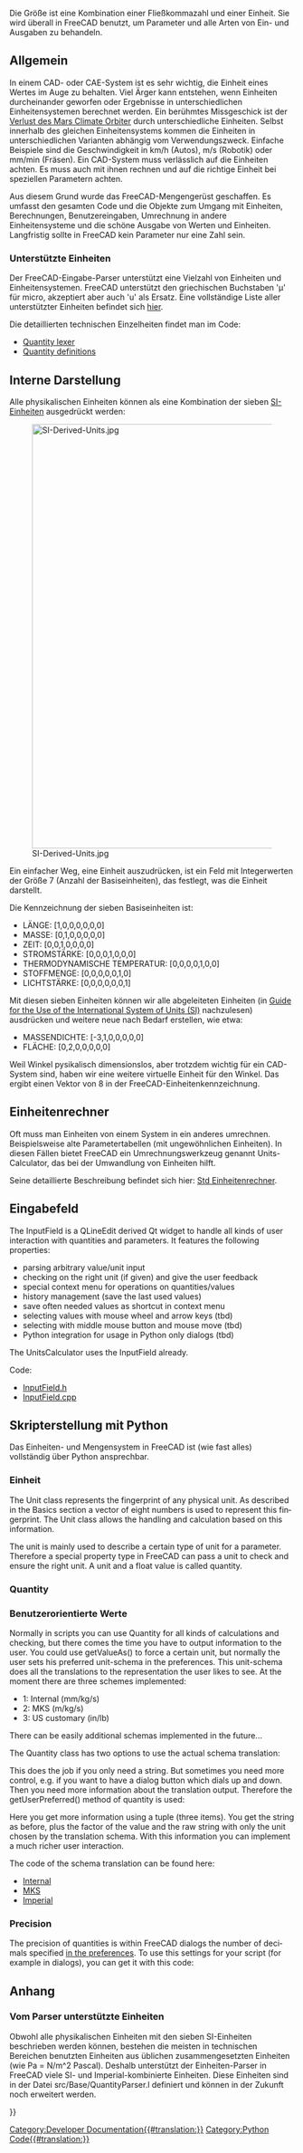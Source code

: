 <languages/>

Die Größe ist eine Kombination einer Fließkommazahl und einer Einheit. Sie wird überall in FreeCAD benutzt, um Parameter und alle Arten von Ein- und Ausgaben zu behandeln. 

<span id="General"></span>
== Allgemein ==

In einem CAD- oder CAE-System ist es sehr wichtig, die Einheit eines Wertes im Auge zu behalten. Viel Ärger kann entstehen, wenn Einheiten durcheinander geworfen oder Ergebnisse in unterschiedlichen Einheitensystemen berechnet werden. Ein berühmtes Missgeschick ist der [https://de.wikipedia.org/wiki/Mars_Climate_Orbiter Verlust des Mars Climate Orbiter] durch unterschiedliche Einheiten. Selbst innerhalb des gleichen Einheitensystems kommen die Einheiten in unterschiedlichen Varianten abhängig vom Verwendungszweck. Einfache Beispiele sind die Geschwindigkeit in km/h (Autos), m/s (Robotik) oder mm/min (Fräsen). Ein CAD-System muss verlässlich auf die Einheiten achten. Es muss auch mit ihnen rechnen und auf die richtige Einheit bei speziellen Parametern achten. 

Aus diesem Grund wurde das FreeCAD-Mengengerüst geschaffen. Es umfasst den gesamten Code und die Objekte zum Umgang mit Einheiten, Berechnungen, Benutzereingaben, Umrechnung in andere Einheitensysteme und die schöne Ausgabe von Werten und Einheiten. Langfristig sollte in FreeCAD kein Parameter nur eine Zahl sein. 

<span id="Supported_units"></span>
=== Unterstützte Einheiten === 

Der FreeCAD-Eingabe-Parser unterstützt eine Vielzahl von Einheiten und Einheitensystemen. FreeCAD unterstützt den griechischen Buchstaben 'µ'  für micro, akzeptiert aber auch 'u' als Ersatz.
Eine vollständige Liste aller unterstützter Einheiten befindet sich [[Expressions/de#Einheiten|hier]].

Die detaillierten technischen Einzelheiten findet man im Code:
* [https://github.com/FreeCAD/FreeCAD/blob/main/src/Base/QuantityLexer.c Quantity lexer]  
* [https://github.com/FreeCAD/FreeCAD/blob/main/src/Base/Quantity.cpp#l167 Quantity definitions]

<span id="Internal_representation"></span>
==Interne Darstellung==

Alle physikalischen Einheiten können als eine Kombination der sieben [https://de.wikipedia.org/wiki/Internationales_Einheitensystem SI-Einheiten] ausgedrückt werden:

[[File:SI-Derived-Units.jpg|750px]]

Ein einfacher Weg, eine Einheit auszudrücken, ist ein Feld mit Integerwerten der Größe 7 (Anzahl der Basiseinheiten), das festlegt, was die Einheit darstellt. 

Die Kennzeichnung der sieben Basiseinheiten ist:

* LÄNGE: [1,0,0,0,0,0,0]
* MASSE: [0,1,0,0,0,0,0]
* ZEIT: [0,0,1,0,0,0,0]
* STROMSTÄRKE: [0,0,0,1,0,0,0]
* THERMODYNAMISCHE TEMPERATUR: [0,0,0,0,1,0,0]
* STOFFMENGE: [0,0,0,0,0,1,0]
* LICHTSTÄRKE: [0,0,0,0,0,0,1]

Mit diesen sieben Einheiten können wir alle abgeleiteten Einheiten (in [http://physics.nist.gov/cuu/pdf/sp811.pdf Guide for the Use of the International System of Units (SI)] nachzulesen) ausdrücken und weitere neue nach Bedarf erstellen, wie etwa:
* MASSENDICHTE: [-3,1,0,0,0,0,0]
* FLÄCHE: [0,2,0,0,0,0,0]

Weil Winkel pysikalisch dimensionslos, aber trotzdem wichtig für ein CAD-System sind, haben wir eine weitere virtuelle Einheit für den Winkel. Das ergibt einen Vektor von 8 in der FreeCAD-Einheitenkennzeichnung.

<span id="Units_calculator"></span>
==Einheitenrechner==

Oft muss man Einheiten von einem System in ein anderes umrechnen. Beispielsweise alte Parametertabellen (mit ungewöhnlichen Einheiten). In diesen Fällen bietet FreeCAD ein Umrechnungswerkzeug genannt Units-Calculator, das bei der Umwandlung von Einheiten hilft. 

Seine detaillierte Beschreibung befindet sich hier: [[Std_UnitsCalculator/de|Std Einheitenrechner]].

<span id="InputField"></span>
== Eingabefeld ==

<div lang="en" dir="ltr" class="mw-content-ltr">
The InputField is a QLineEdit derived Qt widget to handle all kinds of user interaction with quantities and parameters. It features the following properties:
* parsing arbitrary value/unit input
* checking on the right unit (if given) and give the user feedback
* special context menu for operations on quantities/values
* history management (save the last used values)
* save often needed values as shortcut in context menu
* selecting values with mouse wheel and arrow keys (tbd)
* selecting with middle mouse button and mouse move (tbd)
* Python integration for usage in Python only dialogs (tbd)
</div>

<div lang="en" dir="ltr" class="mw-content-ltr">
The UnitsCalculator uses the InputField already.
</div> 

Code:
* [https://github.com/FreeCAD/FreeCAD/blob/main/src/Gui/InputField.h InputField.h]
* [https://github.com/FreeCAD/FreeCAD/blob/main/src/Gui/InputField.cpp InputField.cpp]

<span id="Python_scripting"></span>
==Skripterstellung mit Python==

Das Einheiten- und Mengensystem in FreeCAD ist (wie fast alles) vollständig über Python ansprechbar. 

<span id="Unit"></span>
=== Einheit ===

<div lang="en" dir="ltr" class="mw-content-ltr">
The Unit class represents the fingerprint of any physical unit. As described in the Basics section a vector of eight numbers is used to represent this fingerprint. The Unit class allows the handling and calculation based on this information.
</div> 

{{Code|code=

from FreeCAD import Units

# creating a unit with certain signature
Units.Unit(0,1)      # Mass     (kg)
Units.Unit(1)        # Length   (mm)
Units.Unit(-1,1,-2)  # Pressure (kg/mm*s^2)

# using predefined constants
Units.Unit(Units.Length)
Units.Unit(Units.Mass)
Units.Unit(Units.Pressure)

# parsing unit out of a string
Units.Unit('kg/(m*s^2)')    # Pressure
Units.Unit('Pa')            # the same as combined unit Pascale
Units.Unit('J')             # Joule (work,energy) mm^2*kg/(s^2)

# you can use units from all supported systems of units
Units.Unit('psi')           # imperial pressure
Units.Unit('lb')            # imperial  mass
Units.Unit('ft^2')          # imperial area

# comparing units
Units.Unit(0,1) == Unit(Units.Mass)

# getting type of unit
Units.Unit('kg/(m*s^2)').Type == 'Pressure'

# calculating
Units.Unit('kg') * Units.Unit('m^-1*s^-2') == Units.Unit('kg/(m*s^2)')

}}

<div lang="en" dir="ltr" class="mw-content-ltr">
The unit is mainly used to describe a certain type of unit for a parameter. Therefore a special property type in FreeCAD can pass a unit to check and ensure the right unit. 
A unit and a float value is called quantity.
</div>

<div lang="en" dir="ltr" class="mw-content-ltr">
=== Quantity ===
</div>

{{Code|code=

from FreeCAD import Units

# to create a quantity you need a value (float) and a unit
Units.Quantity(1.0,Units.Unit(0,1))     # Mass       1.0 kg
Units.Quantity(1.0,Units.Unit(1))       # Length    1.0 mm
Units.Quantity(1.0,Units.Unit(-1,1,-2)) # Pressure  1.0 kg/mm*s^2
Units.Quantity(1.0,Units.Pressure)      # Pressure  1.0 kg/mm*s^2

# you can directly give a signature
Units.Quantity(1.0,0,1)     # Mass       1.0 kg
Units.Quantity(1.0,1)       # Length    1.0 mm
Units.Quantity(1.0,-1,1,-2) # Pressure  1.0 kg/mm*s^2

# parsing quantities out of a string
Units.Quantity('1.0 kg/(m*s^2)') # Pressure
Units.Quantity('1.0 Pa')         # the same as combined Unit Pascale
Units.Quantity('1.0 J')          # Joule (Work,Energy) mm^2*kg/(s^2)

# You can use a point or comma as float delimiter
Units.Quantity('1,0 m')
Units.Quantity('1.0 m')

# you can use units from all supported systems of units
Units.Quantity('1.0 psi')  # imperial pressure
Units.Quantity('1.0 lb')   # imperial mass
Units.Quantity('1.0 ft^2') # imperial area

# the quantity parser can do calculations too
Units.Quantity('360/5 deg')        # splitting circle 
Units.Quantity('1/16 in')          # fractions
Units.Quantity('5.3*6.3 m^2')      # calculating an area
Units.Quantity('1/(log(2.3)/sin(pi)*3.4)+1.8e-3 m')
Units.Quantity('1ft 3in')          # imperial style

# and for sure calculation and comparison
Units.Quantity('1 Pa') * Units.Quantity(2.0) == Units.Quantity('2 Pa')
Units.Quantity('1 m') * Units.Quantity('2 m') == Units.Quantity('2 m^2')
Units.Quantity('1 m') * Units.Quantity('2 ft') + Units.Quantity('2 mm^2')
Units.Quantity('1 m') > Units.Quantity('2 ft')

# accessing the components
Units.Quantity('1 m').Value # get the number (always internal system (mm/kg/s))
Units.Quantity('1 m').Unit  # get the unit
Units.Quantity('1 m') == Units.Quantity( Units.Quantity('1 m').Value , Units.Quantity('1 m').Unit)

# translating the value into other units than the internal system (mm/kg/s)
Units.Quantity('1 km/h').getValueAs('m/s')                  # translate value
Units.Quantity('1 m').getValueAs(2.45,1)                    # translation value and unit signature
Units.Quantity('1 kPa').getValueAs(Units.Pascal)            # predefined standard units 
Units.Quantity('1 MPa').getValueAs(Units.Quantity('N/m^2')) # a quantity
          
}}

<span id="User_facing_values"></span>
=== Benutzerorientierte Werte ===

<div lang="en" dir="ltr" class="mw-content-ltr">
Normally in scripts you can use Quantity for all kinds of calculations and checking, but there comes the time you have to output information to the user. You could use getValueAs() to force a certain unit, but normally the user sets his preferred unit-schema in the preferences. This unit-schema does all the translations to the representation the user likes to see. At the moment there are three schemes implemented:
* 1: Internal     (mm/kg/s) 
* 2: MKS          (m/kg/s)
* 3: US customary (in/lb) 
There can be easily additional schemas implemented in the future...
</div>

<div lang="en" dir="ltr" class="mw-content-ltr">
The Quantity class has two options to use the actual schema translation:
</div>

{{Code|code=
from FreeCAD import Units

# Use the translated string:
Units.Quantity('1m').UserString           # '1000 mm' in 1; '1 m' in 2; and '1.09361 yr' in 3
}}

<div lang="en" dir="ltr" class="mw-content-ltr">
This does the job if you only need a string. But sometimes you need more control, e.g. if you want to have a dialog button which dials up and down. Then you need more information about the translation output. Therefore the getUserPreferred() method of quantity is used:
</div>

{{Code|code=
Units.Quantity('22 m').getUserPreferred() # gets a tuple:('22 m', 1000.0, 'm')
Units.Quantity('2  m').getUserPreferred() # Tuple: ('2000 mm', 1.0, 'mm')
}}

<div lang="en" dir="ltr" class="mw-content-ltr">
Here you get more information using a tuple (three items). You get the string as before, plus the factor of the value and the raw string with only the unit chosen by the translation schema. With this information you can implement a much richer user interaction.
</div>

<div lang="en" dir="ltr" class="mw-content-ltr">
The code of the schema translation can be found here:
* [https://github.com/FreeCAD/FreeCAD/blob/main/src/Base/UnitsSchemaInternal.cpp Internal]
* [https://github.com/FreeCAD/FreeCAD/blob/main/src/Base/UnitsSchemaMKS.cpp MKS]
* [https://github.com/FreeCAD/FreeCAD/blob/main/src/Base/UnitsSchemaImperial1.cpp Imperial]
</div>

<div lang="en" dir="ltr" class="mw-content-ltr">
=== Precision ===
</div>

<div lang="en" dir="ltr" class="mw-content-ltr">
The precision of quantities is within FreeCAD dialogs the number of decimals specified [[Preferences_Editor#Units|in the preferences]]. To use this settings for your script (for example in dialogs), you can get it with this code:
</div>
{{Code|code=
import FreeCAD

params = App.ParamGet("User parameter:BaseApp/Preferences/Units")
params.GetInt('Decimals') # returns an int
}}

<span id="Appendix"></span>
== Anhang == 

<span id="Parser_supported_units"></span>
===Vom Parser unterstützte Einheiten===

Obwohl alle physikalischen Einheiten mit den sieben SI-Einheiten beschrieben werden können, bestehen die meisten in technischen Bereichen benutzten Einheiten aus üblichen zusammengesetzten Einheiten (wie Pa = N/m^2 Pascal). Deshalb unterstützt der Einheiten-Parser in FreeCAD viele SI- und Imperial-kombinierte Einheiten. Diese Einheiten sind in der Datei src/Base/QuantityParser.l definiert und können in der Zukunft noch erweitert werden. 

{{Code|code=

from FreeCAD import Units

 "nm"  = Units.Quantity(1.0e-6    ,Units.Unit(1));         // nano meter
 "µm"  = Units.Quantity(1.0e-3    ,Units.Unit(1));         // micro meter
 "mm"  = Units.Quantity(1.0       ,Units.Unit(1));         // milli meter
 "cm"  = Units.Quantity(10.0      ,Units.Unit(1));         // centi meter
 "dm"  = Units.Quantity(100.0     ,Units.Unit(1));         // deci meter
 "m"   = Units.Quantity(1.0e3     ,Units.Unit(1));         // meter
 "km"  = Units.Quantity(1.0e6     ,Units.Unit(1));         // kilo meter
 "l"   = Units.Quantity(1000000.0 ,Units.Unit(3));         // liter dm^3
                                                  
 "µg"  = Units.Quantity(1.0e-9    ,Units.Unit(0,1));       // micro gram
 "mg"  = Units.Quantity(1.0e-6    ,Units.Unit(0,1));       // milli gram
 "g"   = Units.Quantity(1.0e-3    ,Units.Unit(0,1));       // gram
 "kg"  = Units.Quantity(1.0       ,Units.Unit(0,1));       // kilo gram
 "t"   = Units.Quantity(1000.0    ,Units.Unit(0,1));       // ton
                                                  
 "s"   = Units.Quantity(1.0       ,Units.Unit(0,0,1));     // second (internal standard time)
 "min" = Units.Quantity(60.0      ,Units.Unit(0,0,1));     // minute
 "h"   = Units.Quantity(3600.0    ,Units.Unit(0,0,1));     // hour  
                                                  
 "A"   = Units.Quantity(1.0       ,Units.Unit(0,0,0,1));   // Ampere (internal standard electric current)
 "mA"  = Units.Quantity(0.001     ,Units.Unit(0,0,0,1));   // milli Ampere         
 "kA"  = Units.Quantity(1000.0    ,Units.Unit(0,0,0,1));   // kilo Ampere         
 "MA"  = Units.Quantity(1.0e6     ,Units.Unit(0,0,0,1));   // Mega Ampere         
                                                  
 "K"   = Units.Quantity(1.0       ,Units.Unit(0,0,0,0,1)); // Kelvin (internal standard thermodynamic temperature)
 "mK"  = Units.Quantity(0.001     ,Units.Unit(0,0,0,0,1)); // Kelvin         
 "µK"  = Units.Quantity(0.000001  ,Units.Unit(0,0,0,0,1)); // Kelvin         

 "mol" = Units.Quantity(1.0       ,Units.Unit(0,0,0,0,0,1)); // Mole (internal standard amount of substance)        

 "cd"  = Units.Quantity(1.0       ,Units.Unit(0,0,0,0,0,0,1)); // Candela (internal standard luminous intensity)        

 "deg" = Units.Quantity(1.0         ,Units.Unit(0,0,0,0,0,0,0,1)); // degree (internal standard angle)
 "rad" = Units.Quantity(180/M_PI    ,Units.Unit(0,0,0,0,0,0,0,1)); // radian         
 "gon" = Units.Quantity(360.0/400.0 ,Units.Unit(0,0,0,0,0,0,0,1)); // gon         

 "in"  = Units.Quantity(25.4        ,Units.Unit(1));       // inch
 "\""  = Units.Quantity(25.4        ,Units.Unit(1));       // inch
 "fo"  = Units.Quantity(304.8       ,Units.Unit(1));       // foot
 "'"   = Units.Quantity(304.8       ,Units.Unit(1));       // foot
 "th"  = Units.Quantity(0.0254      ,Units.Unit(1));       // thou
 "yd"  = Units.Quantity(914.4       ,Units.Unit(1));       // yard

 "lb"  = Units.Quantity(0.45359237   ,Units.Unit(0,1));    // pound
 "oz"  = Units.Quantity(0.0283495231 ,Units.Unit(0,1));    // ounce
 "st"  = Units.Quantity(6.35029318   ,Units.Unit(0,1));    // Stone
 "cwt" = Units.Quantity(50.80234544  ,Units.Unit(0,1));    // hundredweights
}}

{{Powerdocnavi{{#translation:}}}}
[[Category:Developer Documentation{{#translation:}}]]
[[Category:Python Code{{#translation:}}]]
{{clear}}